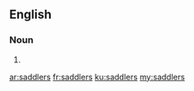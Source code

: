 ==English==

===Noun===
{{head|en}}

# {{plural of|saddler}}

[[ar:saddlers]]
[[fr:saddlers]]
[[ku:saddlers]]
[[my:saddlers]]